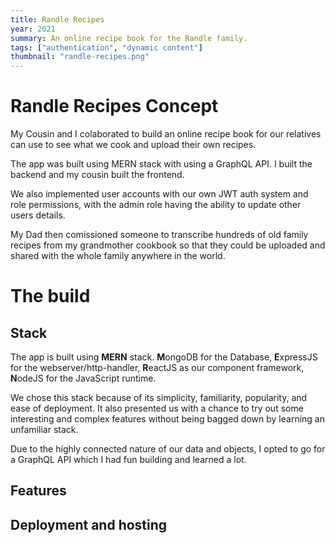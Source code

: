 ```yaml
---
title: Randle Recipes
year: 2021
summary: An online recipe book for the Randle family.
tags: ["authentication", "dynamic content"]
thumbnail: "randle-recipes.png"
---
```


# Randle Recipes Concept

My Cousin and I colaborated to build an online recipe book for our relatives can use to see what we cook and upload their own recipes.

The app was built using MERN stack with using a GraphQL API. I built the backend and my cousin built the frontend.

We also implemented user accounts with our own JWT auth system and role permissions, with the admin role having the ability to update other users details.

My Dad then comissioned someone to transcribe hundreds of old family recipes from my grandmother cookbook so that they could be uploaded and shared with the whole family anywhere in the world.

# The build

## Stack

The app is built using **MERN** stack. **M**ongoDB for the Database, **E**xpressJS for the webserver/http-handler, **R**eactJS as our component framework, **N**odeJS for the JavaScript runtime.

We chose this stack because of its simplicity, familiarity, popularity, and ease of deployment. It also presented us with a chance to try out some interesting and complex features without being bagged down by learning an unfamiliar stack.

Due to the highly connected nature of our data and objects, I opted to go for a GraphQL API which I had fun building and learned a lot.

## Features

## Deployment and hosting

